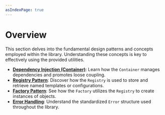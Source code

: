 ```yaml
---
asIndexPage: true
---
```


# Overview

This section delves into the fundamental design patterns and concepts employed within the library.
Understanding these concepts is key to effectively using the provided utilities.

- **[Dependency Injection (Container)](/docs/cladi/core-concepts/container)**: Learn how the `Container` manages dependencies and promotes loose coupling.
- **[Registry Pattern](/docs/cladi/core-concepts/registry)**: Discover how the `Registry` is used to store and retrieve named templates or configurations.
- **[Factory Pattern](/docs/cladi/core-concepts/factory)**: See how the `Factory` utilizes the `Registry` to create instances of objects.
- **[Error Handling](/docs/cladi/core-concepts/error-handling)**: Understand the standardized `Error` structure used throughout the library. 
